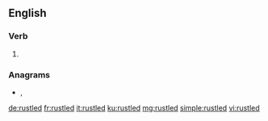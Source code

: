 ==English==

===Verb===
{{head|en|verb form}}

# {{en-past of|rustle}}

===Anagrams===
* {{l|en|lustred}}, {{l|en|strudel}}

[[de:rustled]]
[[fr:rustled]]
[[it:rustled]]
[[ku:rustled]]
[[mg:rustled]]
[[simple:rustled]]
[[vi:rustled]]